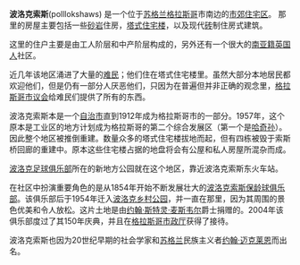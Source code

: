 '''波洛克索斯'''(polllokshaws) 是一个位于[[苏格兰|苏格兰]][[格拉斯哥|格拉斯哥]]市南边的[[市郊住宅区|市郊住宅区]]。 那里的房屋主要包括一些[[砂岩|砂岩]]住房，[[塔式住宅楼|塔式住宅楼]]，以及现代[[砖|砖]]制住房式建筑。

这里的住户主要是由工人阶层和中产阶层构成的，另外还有一个很大的[[南亚籍英国人|南亚籍英国人]]社区。

近几年该地区涌进了大量的[[难民|难民]]；他们住在塔式住宅楼里。虽然大部分本地居民都欢迎他们，但是仍有一部分人厌恶他们，只因为在普遍但并非正确的观念里，[[格拉斯哥市议会|格拉斯哥市议会]]给难民们提供了所有的东西。

波洛克索斯本是一个[[自治市|自治市]]直到1912年成为格拉斯哥市的一部分。1957年，这个原本是工业区的地方计划成为格拉斯哥的第二个综合发展区（第一个是[[哈奇孙|哈奇孙]]）。因此整个地区被推倒重建。数量众多的塔式住宅楼拔地而起，但有四栋被毁于索斯桥回廊的重建中。原本这些住宅楼占据的地盘将会有公屋和私人房屋所混杂而成。

[[波洛克足球俱乐部|波洛克足球俱乐部]]所在的新地方公园就在这个地区，靠近波洛克索斯东火车站。

在社区中扮演重要角色的是从1854年开始不断发展壮大的[[波洛克索斯保龄球俱乐部|波洛克索斯保龄球俱乐部]]。该俱乐部后于1954年迁入[[波洛克乡村公园|波洛克乡村公园]]，并一直在那里，因为其周围的景色优美和令人放松。这片土地是由[[约翰·斯特灵·麦斯韦尔|约翰·斯特灵·麦斯韦尔]]爵士捐赠的。2004年该俱乐部度过了其150年庆典，并且在[[格拉斯哥市政厅|格拉斯哥市政厅]]获得了接待。

波洛克索斯也因为20世纪早期的社会学家和[[苏格兰|苏格兰]]民族主义者[[约翰·迈克莱恩|约翰·迈克莱恩]]而出名。


{{UK-geo-stub}}